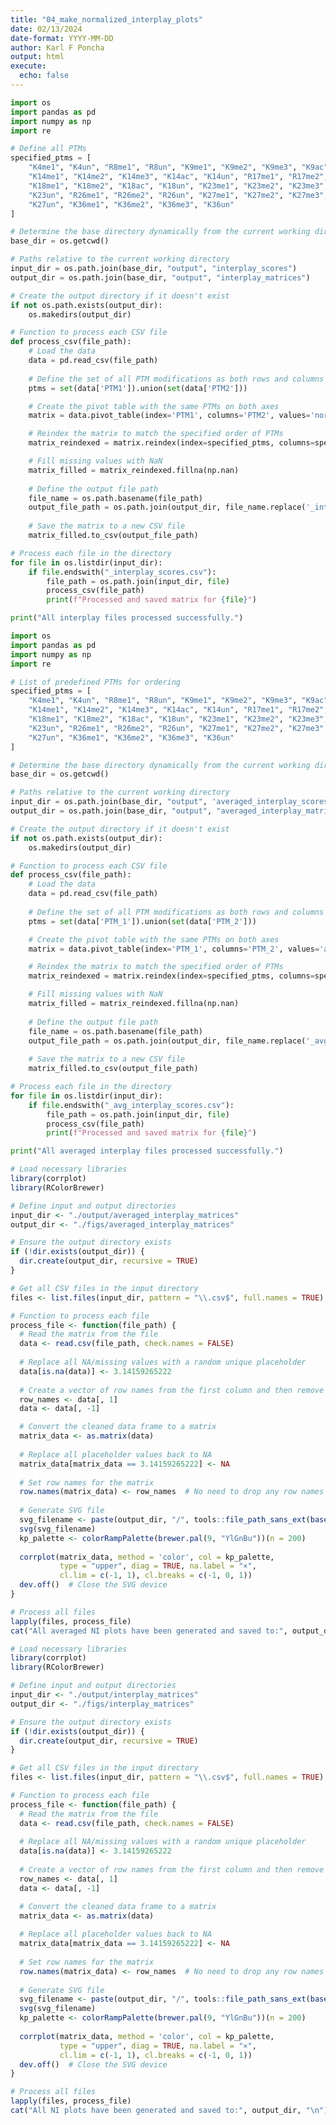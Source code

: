 ```yaml
---
title: "04_make_normalized_interplay_plots"
date: 02/13/2024
date-format: YYYY-MM-DD
author: Karl F Poncha
output: html
execute:
  echo: false
---
```



```python
import os
import pandas as pd
import numpy as np
import re

# Define all PTMs
specified_ptms = [
    "K4me1", "K4un", "R8me1", "R8un", "K9me1", "K9me2", "K9me3", "K9ac", "K9un", 
    "K14me1", "K14me2", "K14me3", "K14ac", "K14un", "R17me1", "R17me2", "R17un", 
    "K18me1", "K18me2", "K18ac", "K18un", "K23me1", "K23me2", "K23me3", "K23ac", 
    "K23un", "R26me1", "R26me2", "R26un", "K27me1", "K27me2", "K27me3", "K27ac", 
    "K27un", "K36me1", "K36me2", "K36me3", "K36un"
]

# Determine the base directory dynamically from the current working directory
base_dir = os.getcwd()

# Paths relative to the current working directory
input_dir = os.path.join(base_dir, "output", "interplay_scores")
output_dir = os.path.join(base_dir, "output", "interplay_matrices")

# Create the output directory if it doesn't exist
if not os.path.exists(output_dir):
    os.makedirs(output_dir)

# Function to process each CSV file
def process_csv(file_path):
    # Load the data
    data = pd.read_csv(file_path)
    
    # Define the set of all PTM modifications as both rows and columns
    ptms = set(data['PTM1']).union(set(data['PTM2']))

    # Create the pivot table with the same PTMs on both axes
    matrix = data.pivot_table(index='PTM1', columns='PTM2', values='normalized_interplay', aggfunc='mean')

    # Reindex the matrix to match the specified order of PTMs
    matrix_reindexed = matrix.reindex(index=specified_ptms, columns=specified_ptms)

    # Fill missing values with NaN
    matrix_filled = matrix_reindexed.fillna(np.nan)
    
    # Define the output file path
    file_name = os.path.basename(file_path)
    output_file_path = os.path.join(output_dir, file_name.replace('_interplay_scores.csv', '_interplay_matrix.csv'))
    
    # Save the matrix to a new CSV file
    matrix_filled.to_csv(output_file_path)

# Process each file in the directory
for file in os.listdir(input_dir):
    if file.endswith("_interplay_scores.csv"):
        file_path = os.path.join(input_dir, file)
        process_csv(file_path)
        print(f"Processed and saved matrix for {file}")

print("All interplay files processed successfully.")

```


```python
import os
import pandas as pd
import numpy as np
import re

# List of predefined PTMs for ordering
specified_ptms = [
    "K4me1", "K4un", "R8me1", "R8un", "K9me1", "K9me2", "K9me3", "K9ac", "K9un", 
    "K14me1", "K14me2", "K14me3", "K14ac", "K14un", "R17me1", "R17me2", "R17un", 
    "K18me1", "K18me2", "K18ac", "K18un", "K23me1", "K23me2", "K23me3", "K23ac", 
    "K23un", "R26me1", "R26me2", "R26un", "K27me1", "K27me2", "K27me3", "K27ac", 
    "K27un", "K36me1", "K36me2", "K36me3", "K36un"
]

# Determine the base directory dynamically from the current working directory
base_dir = os.getcwd()

# Paths relative to the current working directory
input_dir = os.path.join(base_dir, "output", 'averaged_interplay_scores')
output_dir = os.path.join(base_dir, "output", "averaged_interplay_matrices")

# Create the output directory if it doesn't exist
if not os.path.exists(output_dir):
    os.makedirs(output_dir)

# Function to process each CSV file
def process_csv(file_path):
    # Load the data
    data = pd.read_csv(file_path)
    
    # Define the set of all PTM modifications as both rows and columns
    ptms = set(data['PTM_1']).union(set(data['PTM_2']))

    # Create the pivot table with the same PTMs on both axes
    matrix = data.pivot_table(index='PTM_1', columns='PTM_2', values='avg_normalized_interplay', aggfunc='mean')

    # Reindex the matrix to match the specified order of PTMs
    matrix_reindexed = matrix.reindex(index=specified_ptms, columns=specified_ptms)

    # Fill missing values with NaN
    matrix_filled = matrix_reindexed.fillna(np.nan)
    
    # Define the output file path
    file_name = os.path.basename(file_path)
    output_file_path = os.path.join(output_dir, file_name.replace('_avg_interplay_scores.csv', '_avg_interplay_matrix.csv'))
    
    # Save the matrix to a new CSV file
    matrix_filled.to_csv(output_file_path)

# Process each file in the directory
for file in os.listdir(input_dir):
    if file.endswith("_avg_interplay_scores.csv"):
        file_path = os.path.join(input_dir, file)
        process_csv(file_path)
        print(f"Processed and saved matrix for {file}")

print("All averaged interplay files processed successfully.")

```


```r
# Load necessary libraries
library(corrplot)
library(RColorBrewer)

# Define input and output directories
input_dir <- "./output/averaged_interplay_matrices"
output_dir <- "./figs/averaged_interplay_matrices"

# Ensure the output directory exists
if (!dir.exists(output_dir)) {
  dir.create(output_dir, recursive = TRUE)
}

# Get all CSV files in the input directory
files <- list.files(input_dir, pattern = "\\.csv$", full.names = TRUE)

# Function to process each file
process_file <- function(file_path) {
  # Read the matrix from the file
  data <- read.csv(file_path, check.names = FALSE)
  
  # Replace all NA/missing values with a random unique placeholder
  data[is.na(data)] <- 3.14159265222
  
  # Create a vector of row names from the first column and then remove it from data
  row_names <- data[, 1]
  data <- data[, -1]

  # Convert the cleaned data frame to a matrix
  matrix_data <- as.matrix(data)
  
  # Replace all placeholder values back to NA
  matrix_data[matrix_data == 3.14159265222] <- NA
  
  # Set row names for the matrix
  row.names(matrix_data) <- row_names  # No need to drop any row names
  
  # Generate SVG file
  svg_filename <- paste(output_dir, "/", tools::file_path_sans_ext(basename(file_path)), "_corrplot.svg", sep = "")
  svg(svg_filename)
  kp_palette <- colorRampPalette(brewer.pal(9, "YlGnBu"))(n = 200)
  
  corrplot(matrix_data, method = 'color', col = kp_palette,
           type = "upper", diag = TRUE, na.label = "×",
           cl.lim = c(-1, 1), cl.breaks = c(-1, 0, 1))
  dev.off()  # Close the SVG device
}

# Process all files
lapply(files, process_file)
cat("All averaged NI plots have been generated and saved to:", output_dir, "\n")
```


```r
# Load necessary libraries
library(corrplot)
library(RColorBrewer)

# Define input and output directories
input_dir <- "./output/interplay_matrices"
output_dir <- "./figs/interplay_matrices"

# Ensure the output directory exists
if (!dir.exists(output_dir)) {
  dir.create(output_dir, recursive = TRUE)
}

# Get all CSV files in the input directory
files <- list.files(input_dir, pattern = "\\.csv$", full.names = TRUE)

# Function to process each file
process_file <- function(file_path) {
  # Read the matrix from the file
  data <- read.csv(file_path, check.names = FALSE)
  
  # Replace all NA/missing values with a random unique placeholder
  data[is.na(data)] <- 3.14159265222
  
  # Create a vector of row names from the first column and then remove it from data
  row_names <- data[, 1]
  data <- data[, -1]

  # Convert the cleaned data frame to a matrix
  matrix_data <- as.matrix(data)
  
  # Replace all placeholder values back to NA
  matrix_data[matrix_data == 3.14159265222] <- NA
  
  # Set row names for the matrix
  row.names(matrix_data) <- row_names  # No need to drop any row names
  
  # Generate SVG file
  svg_filename <- paste(output_dir, "/", tools::file_path_sans_ext(basename(file_path)), "_corrplot.svg", sep = "")
  svg(svg_filename)
  kp_palette <- colorRampPalette(brewer.pal(9, "YlGnBu"))(n = 200)
  
  corrplot(matrix_data, method = 'color', col = kp_palette,
           type = "upper", diag = TRUE, na.label = "×",
           cl.lim = c(-1, 1), cl.breaks = c(-1, 0, 1))
  dev.off()  # Close the SVG device
}

# Process all files
lapply(files, process_file)
cat("All NI plots have been generated and saved to:", output_dir, "\n")
```